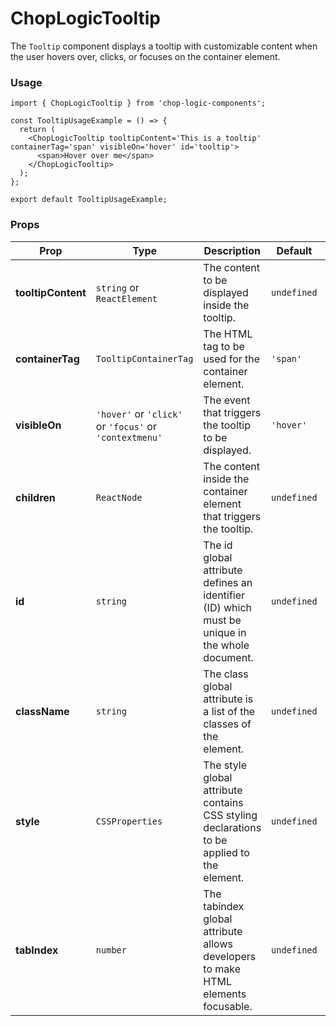 
<Meta of={Tooltip} title='Tooltip' />

# ChopLogicTooltip

The `Tooltip` component displays a tooltip with customizable content when the user hovers over, clicks, or focuses on the container element.

### Usage

```tsx
import { ChopLogicTooltip } from 'chop-logic-components';

const TooltipUsageExample = () => {
  return (
    <ChopLogicTooltip tooltipContent='This is a tooltip' containerTag='span' visibleOn='hover' id='tooltip'>
      <span>Hover over me</span>
    </ChopLogicTooltip>
  );
};

export default TooltipUsageExample;
```

### Props

| Prop               | Type                                                   | Description                                                                                    | Default     | Required |
|--------------------|--------------------------------------------------------|------------------------------------------------------------------------------------------------|-------------|----------|
| **tooltipContent** | `string` or `ReactElement`                             | The content to be displayed inside the tooltip.                                                | `undefined` | Yes      |
| **containerTag**   | `TooltipContainerTag`                                  | The HTML tag to be used for the container element.                                             | `'span'`    | No       |
| **visibleOn**      | `'hover'` or `'click'` or `'focus'` or `'contextmenu'` | The event that triggers the tooltip to be displayed.                                           | `'hover'`   | No       |
| **children**       | `ReactNode`                                            | The content inside the container element that triggers the tooltip.                            | `undefined` | No       |
| **id**             | `string`                                               | The id global attribute defines an identifier (ID) which must be unique in the whole document. | `undefined` | No       |
| **className**      | `string`                                               | The class global attribute is a list of the classes of the element.                            | `undefined` | No       |
| **style**          | `CSSProperties`                                        | The style global attribute contains CSS styling declarations to be applied to the element.     | `undefined` | No       |
| **tabIndex**       | `number`                                               | The tabindex global attribute allows developers to make HTML elements focusable.               | `undefined` | No       |
